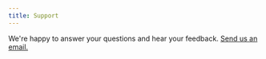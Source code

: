 ```yaml
---
title: Support
---
```


We're happy to answer your questions and hear your feedback. <a href="mailto:founders@opkit.co">Send us an email.</a>
